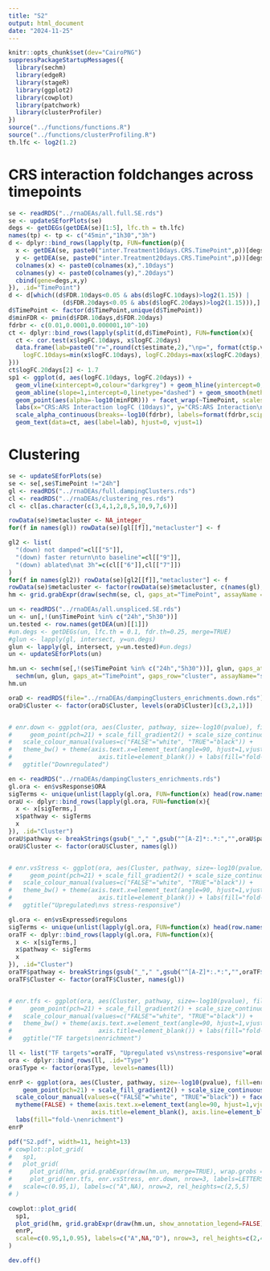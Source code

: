 ```yaml
---
title: "S2"
output: html_document
date: "2024-11-25"
---
```


```r
knitr::opts_chunk$set(dev="CairoPNG")
suppressPackageStartupMessages({
  library(sechm)
  library(edgeR)
  library(stageR)
  library(ggplot2)
  library(cowplot)
  library(patchwork)
  library(clusterProfiler)
})
source("../functions/functions.R")
source("../functions/clusterProfiling.R")
th.lfc <- log2(1.2)
```

# CRS interaction foldchanges across timepoints

```r
se <- readRDS("../rnaDEAs/all.full.SE.rds")
se <- updateSEforPlots(se)
degs <- getDEGs(getDEA(se)[1:5], lfc.th = th.lfc)
names(tp) <- tp <- c("45min","1h30","3h")
d <- dplyr::bind_rows(lapply(tp, FUN=function(p){
  x <- getDEA(se, paste0("inter.Treatment10days.CRS.TimePoint",p))[degs,c("logFC","FDR")]
  y <- getDEA(se, paste0("inter.Treatment20days.CRS.TimePoint",p))[degs,c("logFC","FDR")]
  colnames(x) <- paste0(colnames(x),".10days")
  colnames(y) <- paste0(colnames(y),".20days")
  cbind(gene=degs,x,y)
}), .id="TimePoint")
d <- d[which((d$FDR.10days<0.05 & abs(d$logFC.10days)>log2(1.15)) | 
               (d$FDR.20days<0.05 & abs(d$logFC.20days)>log2(1.15))),]
d$TimePoint <- factor(d$TimePoint,unique(d$TimePoint))
d$minFDR <- pmin(d$FDR.10days,d$FDR.20days)
fdrbr <- c(0.01,0.0001,0.000001,10^-10)
ct <- dplyr::bind_rows(lapply(split(d,d$TimePoint), FUN=function(x){
  ct <- cor.test(x$logFC.10days, x$logFC.20days)
  data.frame(lab=paste0("r=",round(ct$estimate,2),"\np=", format(ct$p.value, digit=1)),
    logFC.10days=min(x$logFC.10days), logFC.20days=max(x$logFC.20days), TimePoint=x$TimePoint[1])
}))
ct$logFC.20days[2] <- 1.7
sp1 <- ggplot(d, aes(logFC.10days, logFC.20days)) + 
  geom_vline(xintercept=0,colour="darkgrey") + geom_hline(yintercept=0, colour="darkgrey") +
  geom_abline(slope=1,intercept=0,linetype="dashed") + geom_smooth(method=MASS::rlm) +
  geom_point(aes(alpha=-log10(minFDR))) + facet_wrap(~TimePoint, scales="free") + mytheme() +
  labs(x="CRS:ARS Interaction logFC (10days)", y="CRS:ARS Interaction\nlogFC (20days)", alpha="FDR") +
  scale_alpha_continuous(breaks=-log10(fdrbr), labels=format(fdrbr,scipen=0)) +
  geom_text(data=ct, aes(label=lab), hjust=0, vjust=1)
```


# Clustering

```r
se <- updateSEforPlots(se)
se <- se[,se$TimePoint !="24h"]
gl <- readRDS("../rnaDEAs/full.dampingClusters.rds")
cl <- readRDS("../rnaDEAs/clustering_res.rds")
cl <- cl[as.character(c(3,4,1,2,8,5,10,9,7,6))]

rowData(se)$metacluster <- NA_integer_
for(f in names(gl)) rowData(se)[gl[[f]],"metacluster"] <- f

gl2 <- list(
  "(down) not damped"=cl[["5"]],
  "(down) faster return\nto baseline"=cl[["9"]],
  "(down) ablated\nat 3h"=c(cl[["6"]],cl[["7"]])
)
for(f in names(gl2)) rowData(se)[gl2[[f]],"metacluster"] <- f
rowData(se)$metacluster <- factor(rowData(se)$metacluster, c(names(gl),names(gl2)))
hm <- grid.grabExpr(draw(sechm(se, cl, gaps_at="TimePoint", assayName = "scaledLFC", row_title_gp=gpar(fontsize=12), column_title_gp=gpar(fontsize=12), left_annotation = "metacluster", bottom_annotation="Treatment")))
```



```r
un <- readRDS("../rnaDEAs/all.unspliced.SE.rds")
un <- un[,!(un$TimePoint %in% c("24h","5h30"))]
un.tested <- row.names(getDEA(un)[[1]])
#un.degs <- getDEGs(un, lfc.th = 0.1, fdr.th=0.25, merge=TRUE)
#glun <- lapply(gl, intersect, y=un.degs)
glun <- lapply(gl, intersect, y=un.tested)#un.degs)
un <- updateSEforPlots(un)

hm.un <- sechm(se[,!(se$TimePoint %in% c("24h","5h30"))], glun, gaps_at="TimePoint", gaps_row="cluster", assayName="scaledLFC", bottom_annotation="Treatment", row_title_rot = 0, top_annotation=c("TimePoint","Treatment"), column_title="Full\ntranscriptome", isMult = TRUE, row_title_gp=gpar(fontsize=12), column_title_gp=gpar(fontsize=12)) + 
  sechm(un, glun, gaps_at="TimePoint", gaps_row="cluster", assayName="scaledLFC", bottom_annotation="Treatment", row_title_rot = 0, top_annotation=c("TimePoint","Treatment"), column_title="Active\ntranscription", column_title_gp=gpar(fontsize=12))
hm.un
```




```r
oraD <- readRDS(file="../rnaDEAs/dampingClusters_enrichments.down.rds")
oraD$Cluster <- factor(oraD$Cluster, levels(oraD$Cluster)[c(3,2,1)])


# enr.down <- ggplot(ora, aes(Cluster, pathway, size=-log10(pvalue), fill=enrichment, colour=FDR<0.05)) + 
#     geom_point(pch=21) + scale_fill_gradient2() + scale_size_continuous(range=c(2,8)) + 
#   scale_colour_manual(values=c("FALSE"="white", "TRUE"="black")) + 
#   theme_bw() + theme(axis.text.x=element_text(angle=90, hjust=1,vjust=0.5), axis.text.y=element_text(size=8),
#                        axis.title=element_blank()) + labs(fill="fold-\nenrichment") +
#   ggtitle("Downregulated")
```

```r
en <- readRDS("../rnaDEAs/dampingClusters_enrichments.rds")
gl.ora <- en$vsResponse$ORA
sigTerms <- unique(unlist(lapply(gl.ora, FUN=function(x) head(row.names(x)[which(x$FDR<0.25)]))))
oraU <- dplyr::bind_rows(lapply(gl.ora, FUN=function(x){
  x <- x[sigTerms,]
  x$pathway <- sigTerms
  x
}), .id="Cluster")
oraU$pathway <- breakStrings(gsub("_"," ",gsub("^[A-Z]*:.*:","",oraU$pathway)))
oraU$Cluster <- factor(oraU$Cluster, names(gl))


# enr.vsStress <- ggplot(ora, aes(Cluster, pathway, size=-log10(pvalue), fill=enrichment, colour=FDR<0.05)) + 
#     geom_point(pch=21) + scale_fill_gradient2() + scale_size_continuous(range=c(2,12)) + 
#   scale_colour_manual(values=c("FALSE"="white", "TRUE"="black")) + 
#   theme_bw() + theme(axis.text.x=element_text(angle=90, hjust=1,vjust=0.5), axis.text.y=element_text(size=8), 
#                        axis.title=element_blank()) + labs(fill="fold-\nenrichment") +
#   ggtitle("Upregulated\nvs stress-responsive")
```

```r
gl.ora <- en$vsExpressed$regulons
sigTerms <- unique(unlist(lapply(gl.ora, FUN=function(x) head(row.names(x)[which(x$FDR<0.05)]))))
oraTF <- dplyr::bind_rows(lapply(gl.ora, FUN=function(x){
  x <- x[sigTerms,]
  x$pathway <- sigTerms
  x
}), .id="Cluster")
oraTF$pathway <- breakStrings(gsub("_"," ",gsub("^[A-Z]*:.*:","",oraTF$pathway)))
oraTF$Cluster <- factor(oraTF$Cluster, names(gl))


# enr.tfs <- ggplot(ora, aes(Cluster, pathway, size=-log10(pvalue), fill=enrichment, colour=FDR<0.05)) + 
#     geom_point(pch=21) + scale_fill_gradient2() + scale_size_continuous(range=c(2,12)) + 
#   scale_colour_manual(values=c("FALSE"="white", "TRUE"="black")) + 
#   theme_bw() + theme(axis.text.x=element_text(angle=90, hjust=1,vjust=0.5), axis.text.y=element_text(size=8), 
#                        axis.title=element_blank()) + labs(fill="fold-\nenrichment") +
#   ggtitle("TF targets\nenrichment")
```

```r
ll <- list("TF targets"=oraTF, "Upregulated vs\nstress-responsive"=oraU, "Downregulated"=oraD)
ora <- dplyr::bind_rows(ll, .id="Type")
ora$Type <- factor(ora$Type, levels=names(ll))

enrP <- ggplot(ora, aes(Cluster, pathway, size=-log10(pvalue), fill=enrichment, colour=FDR<0.05)) + 
    geom_point(pch=21) + scale_fill_gradient2() + scale_size_continuous(range=c(2,12), breaks=c(0,5,10)) + 
  scale_colour_manual(values=c("FALSE"="white", "TRUE"="black")) + facet_wrap(~Type, scale="free", nrow=1) + 
  mytheme(FALSE) + theme(axis.text.x=element_text(angle=90, hjust=1,vjust=0.5), axis.text.y=element_text(size=8), 
                       axis.title=element_blank(), axis.line=element_blank(), axis.ticks = element_blank()) +
  labs(fill="fold-\nenrichment")
enrP
```



```r
pdf("S2.pdf", width=11, height=13)
# cowplot::plot_grid(
#   sp1,
#   plot_grid(
#     plot_grid(hm, grid.grabExpr(draw(hm.un, merge=TRUE), wrap.grobs = TRUE), nrow=2, labels=c("B","C"), scale=0.95),
#     plot_grid(enr.tfs, enr.vsStress, enr.down, nrow=3, labels=LETTERS[4:6], scale=0.95), nrow=1),
#   scale=c(0.95,1), labels=c("A",NA), nrow=2, rel_heights=c(2,5,5)
# )

cowplot::plot_grid(
  sp1,
  plot_grid(hm, grid.grabExpr(draw(hm.un, show_annotation_legend=FALSE), wrap.grobs = TRUE), nrow=1, labels=c("B","C"), scale=0.95, rel_widths=c(6,4.5)),
  enrP, 
  scale=c(0.95,1,0.95), labels=c("A",NA,"D"), nrow=3, rel_heights=c(2,4.7,4.5)
)

dev.off()
```